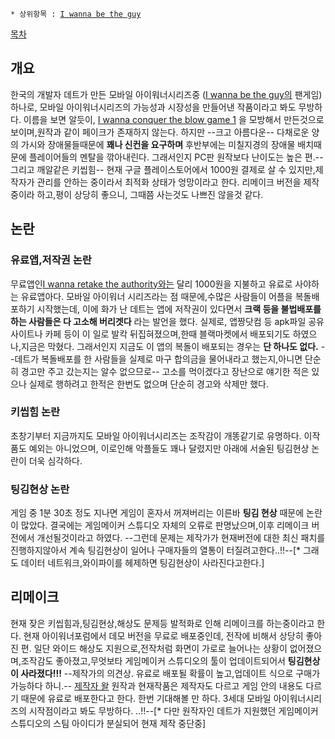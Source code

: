  * 상위항목 : [[I wanna be the guy]]

[[목차]]

== 개요 ==
한국의 개발자 데트가 만든 모바일 아이워너시리즈중 ([[I wanna be the guy]]의 팬게임)하나로, 모바일 아이워너시리즈의 가능성과 시장성을 만들어낸 작품이라고 봐도 무방하다.  이름을 보면 알듯이, [[I wanna conquer the blow game 1]] 을 모방해서 만든것으로 보이며,원작과 같이 페이크가 존재하지 않는다. 하지만 --크고 아름다운-- 다채로운 양의 가시와 장애물들때문에 '''꽤나 신컨을 요구하며''' 후반부에는 미칠지경의 장애물 배치때문에 플레이어들의 멘탈을 깎아내린다. 그래서인지 PC판 원작보다 난이도는 높은 편.--그리고 깨알같은 키씹힘--
현재 구글 플레이스토어에서 1000원 결제로 살 수 있지만,제작자가 관리를 안하는 중이라서 최적화 상태가 엉망이라고 한다. 리메이크 버전을 제작중이라 하고,평이 상당히 좋으니, 그때쯤 사는것도 나쁘진 않을것 같다.

== 논란 ==
=== 유료앱,저작권 논란 ===
무료앱인[[I wanna retake the authority]]와는 달리 1000원을 지불하고 유료로 사야하는 유료앱아다. 모바일 아이워너 시리즈라는 점 때문에,수많은 사람들이 어플을 복돌배포하기 시작했는데, 이에 화가 난 데트는 앱에 저작권이 있다면서 '''크랙 등을 불법배포를 하는 사람들은 다 고소해 버리겟다''' 라는 발언을 했다. 실제로, 앱짱닷컴 등 apk파일 공유 사이트나 카페 등이 이 일로 발칵 뒤집혀졌으며,한때 블랙마켓에서 배포되기도 하였으나,지금은 막혔다. 그래서인지 지금도 이 앱의 복돌이 배포되는 경우는 '''단 하나도 없다.''' --데트가 복돌배포를 한 사람들을 실제로 마구 합의금을 물어내라고 했는지,아니면 단순히 경고만 주고 갔는지는 알수 없으므로-- 고소를 먹이겠다고 장난으로 얘기한 적은 있으나 실제로 행하려고 한적은 한번도 없으며 단순히 경고와 삭제만 했다.

=== 키씹힘 논란 ===
초창기부터 지금까지도 모바일 아이워너시리즈는 조작감이 개똥같기로 유명하다. 이작품도 예외는 아니었으며, 이로인해 악플들도 꽤나 달렸지만 아래에 서술된 팅김현상 논란이 더욱 심각하다. 

=== 팅김현상 논란 ===
게임 중 1분 30초 정도 지나면 게임이 혼자서 꺼져버리는 이른바 '''팅김 현상''' 때문에 논란이 많았다. 결국에는 게임메이커 스튜디오 자체의 오류로 판명났으며,이후 리메이크 버전에서 개선될것이라고 하였다. --그런데 문제는 제작가가 현재버전에 대한 최신 패치를 진행하지않아서 계속 팅김현상이 일어나 구매자들의 열통이 터질려고한다..!!--[* 그래도 데이터 네트워크,와이파이를 헤제하면 팅김현상이 사라진다고한다.]

== 리메이크 ==
현재 잦은 키씹힘과,팅김현상,해상도 문제등 발적화로 인해 리메이크를 하는중이라고 한다. 현재 아이워너포럼에서 데모 버전을 무료로 배포중인데, 전작에 비해서 상당히 좋아진 편. 일단 와이드 해상도 지원으로,전작처럼 화면이 가로로 늘어나는 상황이 없어졌으며,조작감도 좋아졌고,무엇보타 게임메이커 스튜디오의 툴이 업데이트되어서 '''팅김현상이 사라졌다!!!''' --제작가의 의견상. 유료로 배포될 확률이 높고,업데이트 식으로 구매가 가능하다 하니.-- [http://cafe.naver.com/guyfan/7757 제작자 왈] 원작과 현재작품은 제작자도 다르고 게임 안의 내용도 다르기 때문에 유료로 배포한다고 한다. 한번 기대해볼 만 하다. 3세대 모바일 아이워너시리즈의 시작점이라고 봐도 무방하다. ..!!--[* 다만 원작자인 데트가 지원했던 게임메이커 스튜디오의 스팀 아이디가 분실되어 현재 제작 중단중]

